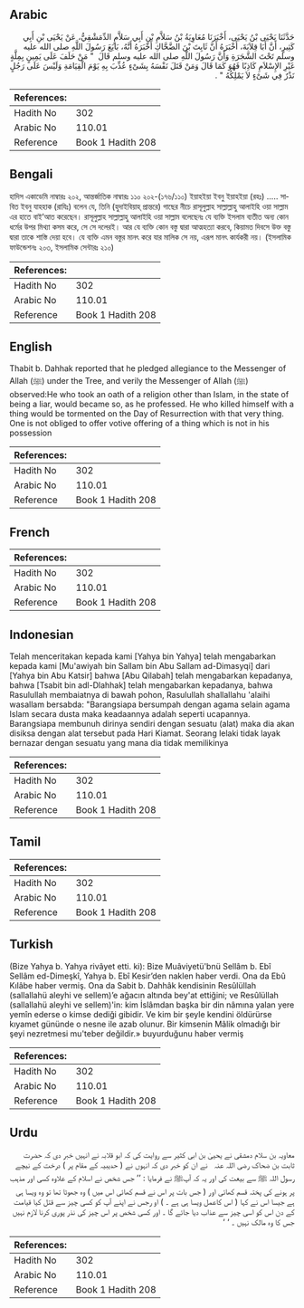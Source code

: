 ## Arabic


<div dir="rtl" lang="ar" style={{fontSize:'larger',backgroundColor:'#f8f9fa',padding:20}}>
حَدَّثَنَا يَحْيَى بْنُ يَحْيَى، أَخْبَرَنَا مُعَاوِيَةُ بْنُ سَلاَّمِ بْنِ أَبِي سَلاَّمٍ الدِّمَشْقِيُّ، عَنْ يَحْيَى بْنِ أَبِي كَثِيرٍ، أَنَّ أَبَا قِلاَبَةَ، أَخْبَرَهُ أَنَّ ثَابِتَ بْنَ الضَّحَّاكِ أَخْبَرَهُ أَنَّهُ، بَايَعَ رَسُولَ اللَّهِ صلى الله عليه وسلم تَحْتَ الشَّجَرَةِ وَأَنَّ رَسُولَ اللَّهِ صلى الله عليه وسلم قَالَ ‏ "‏ مَنْ حَلَفَ عَلَى يَمِينٍ بِمِلَّةٍ غَيْرِ الإِسْلاَمِ كَاذِبًا فَهُوَ كَمَا قَالَ وَمَنْ قَتَلَ نَفْسَهُ بِشَىْءٍ عُذِّبَ بِهِ يَوْمَ الْقِيَامَةِ وَلَيْسَ عَلَى رَجُلٍ نَذْرٌ فِي شَىْءٍ لاَ يَمْلِكُهُ ‏"‏ ‏.‏
</div>
<div style={{backgroundColor:'#f8f9fa',padding:20, marginBottom: 10}}><table> <thead> <tr> <th>References:</th> <th></th> </tr> </thead> <tbody><tr><td>Hadith No</td><td>302</td></tr><tr><td>Arabic No</td><td>110.01</td></tr><tr><td>Reference</td><td>Book 1 Hadith 208</td></tr></tbody></table></div>

## Bengali


<div dir="ltr" lang="bn" style={{fontSize:'larger',backgroundColor:'#f8f9fa',padding:20}}>
হাদিস একাডেমি নাম্বারঃ ২০২, আন্তর্জাতিক নাম্বারঃ ১১০ ২০২-(১৭৬/১১০) ইয়াহইয়া ইবনু ইয়াহইয়া (রহঃ) ..... সাবিত ইবনু যাহহাক (রাযিঃ) বলেন যে, তিনি (হুদাইবিয়াহ্ প্রান্তরে) গাছের নীচে রাসূলুল্লাহ সাল্লাল্লাহু আলাইহি ওয়া সাল্লাম এর হাতে বাই’আত করেছেন। রাসূলুল্লাহ সাল্লাল্লাহু আলাইহি ওয়া সাল্লাম বলেছেনঃ যে ব্যক্তি ইসলাম ব্যতীত অন্য কোন ধর্মের উপর মিথ্যা কসম করে, সে সে দলেরই। আর যে ব্যক্তি কোন বস্তু দ্বারা আত্মহত্যা করবে, কিয়ামত দিবসে উক্ত বস্তু দ্বারা তাকে শাস্তি দেয়া হবে। যে ব্যক্তি এমন বস্তুর মানৎ করে যার মালিক সে নয়, এরূপ মানৎ কার্যকরী নয়। (ইসলামিক ফাউন্ডেশনঃ ২০৩, ইসলামিক সেন্টারঃ ২১০)
</div>
<div style={{backgroundColor:'#f8f9fa',padding:20, marginBottom: 10}}><table> <thead> <tr> <th>References:</th> <th></th> </tr> </thead> <tbody><tr><td>Hadith No</td><td>302</td></tr><tr><td>Arabic No</td><td>110.01</td></tr><tr><td>Reference</td><td>Book 1 Hadith 208</td></tr></tbody></table></div>

## English


<div dir="ltr" lang="en" style={{fontSize:'larger',backgroundColor:'#f8f9fa',padding:20}}>
Thabit b. Dahhak reported that he pledged allegiance to the Messenger of Allah (ﷺ) under the Tree, and verily the Messenger of Allah (ﷺ) observed:He who took an oath of a religion other than Islam, in the state of being a liar, would became so, as he professed. He who killed himself with a thing would be tormented on the Day of Resurrection with that very thing. One is not obliged to offer votive offering of a thing which is not in his possession
</div>
<div style={{backgroundColor:'#f8f9fa',padding:20, marginBottom: 10}}><table> <thead> <tr> <th>References:</th> <th></th> </tr> </thead> <tbody><tr><td>Hadith No</td><td>302</td></tr><tr><td>Arabic No</td><td>110.01</td></tr><tr><td>Reference</td><td>Book 1 Hadith 208</td></tr></tbody></table></div>

## French


<div dir="ltr" lang="fr" style={{fontSize:'larger',backgroundColor:'#f8f9fa',padding:20}}>

</div>
<div style={{backgroundColor:'#f8f9fa',padding:20, marginBottom: 10}}><table> <thead> <tr> <th>References:</th> <th></th> </tr> </thead> <tbody><tr><td>Hadith No</td><td>302</td></tr><tr><td>Arabic No</td><td>110.01</td></tr><tr><td>Reference</td><td>Book 1 Hadith 208</td></tr></tbody></table></div>

## Indonesian


<div dir="ltr" lang="id" style={{fontSize:'larger',backgroundColor:'#f8f9fa',padding:20}}>
Telah menceritakan kepada kami [Yahya bin Yahya] telah mengabarkan kepada kami [Mu'awiyah bin Sallam bin Abu Sallam ad-Dimasyqi] dari [Yahya bin Abu Katsir] bahwa [Abu Qilabah] telah mengabarkan kepadanya, bahwa [Tsabit bin adl-Dlahhak] telah mengabarkan kepadanya, bahwa Rasulullah membaiatnya di bawah pohon, Rasulullah shallallahu 'alaihi wasallam bersabda: "Barangsiapa bersumpah dengan agama selain agama Islam secara dusta maka keadaannya adalah seperti ucapannya. Barangsiapa membunuh dirinya sendiri dengan sesuatu (alat) maka dia akan disiksa dengan alat tersebut pada Hari Kiamat. Seorang lelaki tidak layak bernazar dengan sesuatu yang mana dia tidak memilikinya
</div>
<div style={{backgroundColor:'#f8f9fa',padding:20, marginBottom: 10}}><table> <thead> <tr> <th>References:</th> <th></th> </tr> </thead> <tbody><tr><td>Hadith No</td><td>302</td></tr><tr><td>Arabic No</td><td>110.01</td></tr><tr><td>Reference</td><td>Book 1 Hadith 208</td></tr></tbody></table></div>

## Tamil


<div dir="ltr" lang="ta" style={{fontSize:'larger',backgroundColor:'#f8f9fa',padding:20}}>

</div>
<div style={{backgroundColor:'#f8f9fa',padding:20, marginBottom: 10}}><table> <thead> <tr> <th>References:</th> <th></th> </tr> </thead> <tbody><tr><td>Hadith No</td><td>302</td></tr><tr><td>Arabic No</td><td>110.01</td></tr><tr><td>Reference</td><td>Book 1 Hadith 208</td></tr></tbody></table></div>

## Turkish


<div dir="ltr" lang="tr" style={{fontSize:'larger',backgroundColor:'#f8f9fa',padding:20}}>
(Bize Yahya b. Yahya rivâyet etti. ki): Bize Muâviyetü'bnü Sellâm b. Ebî Sellâm ed-Dimeşkî, Yahya b. Ebî Kesir’den naklen haber verdi. Ona da Ebû Kılâbe haber vermiş. Ona da Sabit b. Dahhâk kendisinin Resûlüllah (sallallahü aleyhi ve sellem)’e ağacın altında bey'at ettiğini; ve Resûlüllah (sallallahü aleyhi ve sellem)'in: kim İslâmdan başka bir din nâmına yalan yere yemîn ederse o kimse dediği gibidir. Ve kim bir şeyle kendini öldürürse kıyamet gününde o nesne ile azab olunur. Bir kimsenin Mâlik olmadığı bir şeyi nezretmesi mu'teber değildir.» buyurduğunu haber vermiş
</div>
<div style={{backgroundColor:'#f8f9fa',padding:20, marginBottom: 10}}><table> <thead> <tr> <th>References:</th> <th></th> </tr> </thead> <tbody><tr><td>Hadith No</td><td>302</td></tr><tr><td>Arabic No</td><td>110.01</td></tr><tr><td>Reference</td><td>Book 1 Hadith 208</td></tr></tbody></table></div>

## Urdu


<div dir="rtl" lang="ur" style={{fontSize:'larger',backgroundColor:'#f8f9fa',padding:20}}>
معاویہ بن سلام دمشقی نے یحییٰ بن ابی کثیر سے روایت کی کہ ابو قلابہ نے انہیں خبر دی کہ حضرت ثابت بن ضحاک ‌رضی ‌اللہ ‌عنہ ‌ ‌ نے ان کو خبر دی کہ انہوں نے ( حدیبیہ کے مقام پر ) درخت کے نیچے رسول اللہ ﷺ سے بیعت کی اور یہ کہ آپﷺ نے فرمایا : ’’ جس شخص نے اسلام کے علاوہ کسی اور مذہب پر ہونے کی پختہ قسم کھائی اور ( جس بات پر اس نے قسم کھائی اس میں ) وہ جھوٹا تھا تو وہ ویسا ہی ہے جیسا اس نے کہا ( اس کاعمل ویسا ہی ہے ۔ ) او رجس نے اپنے آپ کو کسی چیز سے قتل کیا قیامت کے دن اس کو اسی چیز سے عذاب دیا جائے گا ۔ اور کسی شخص پر اس چیز کی نذر پوری کرنا لازم نہیں جس کا وہ مالک نہیں ۔ ‘ ‘
</div>
<div style={{backgroundColor:'#f8f9fa',padding:20, marginBottom: 10}}><table> <thead> <tr> <th>References:</th> <th></th> </tr> </thead> <tbody><tr><td>Hadith No</td><td>302</td></tr><tr><td>Arabic No</td><td>110.01</td></tr><tr><td>Reference</td><td>Book 1 Hadith 208</td></tr></tbody></table></div>